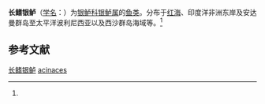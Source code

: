 {{Speciesbox
| name = 长鳍银鲈
| status = 
| status_system = 
| image = 
| genus = Gerres
| species = acinaces
| authority = (Bleeker, 1854)<ref name='id7405'>{{cite web| url =http://www.bioinfo.cn/db05/BjdwSpecies.php?action=view&id=7405| title =长鳍银鲈| work =《中国动物物种编目数据库》| publisher =中国科学院微生物研究所| author =中国科学院动物研究所| accessdate =2009-04-16| deadurl =yes| archiveurl =https://web.archive.org/web/20131203122335/http://www.bioinfo.cn/db05/BjdwSpecies.php?action=view| archivedate =2013-12-03}}</ref>
}}

'''长鳍银鲈'''（[[学名|学名]]：{{lang|la|''Gerres acinaces''}}）为[[银鲈科|银鲈科]][[银鲈属|银鲈属]]的[[鱼类|鱼类]]。分布于[[红海|红海]]、印度洋非洲东岸及安达曼群岛至太平洋波利尼西亚以及西沙群岛海域等。<ref name='id7405'/>

== 参考文献 ==
{{reflist}}

{{Wikispecies|Gerres acinaces}}
{{Taxonbar|from=Q15233363}}

[[Category:银鲈属|长鳍银鲈]]
[[Category:银鲈属|acinaces]]


{{鱸形目小作品}}